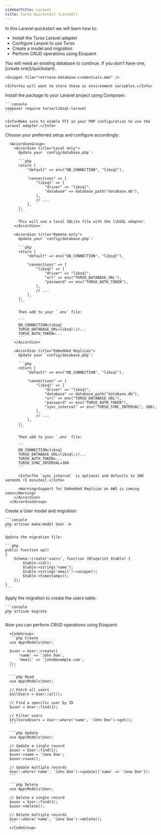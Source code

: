 ```yaml
---
sidebarTitle: Laravel
title: Turso Quickstart (Laravel)
---
```


In this Laravel quickstart we will learn how to:

- Install the Turso Laravel adapter
- Configure Laravel to use Turso
- Create a model and migration
- Perform CRUD operations using Eloquent

<Steps>
  <Step title="Retrieve database credentials">
    You will need an existing database to continue. If you don't have one, [create one](/quickstart).

    <Snippet file="retrieve-database-credentials.mdx" />

    <Info>You will want to store these as environment variables.</Info>

  </Step>

  <Step title="Install">
    Install the package to your Laravel project using Composer:

    ```console
    composer require turso/libsql-laravel
    ```

    <Info>Make sure to enable FFI in your PHP configuration to use the Laravel adapter.</Info>

  </Step>

  <Step title="Configure">
      Choose your preferred setup and configure accordingly:

      <AccordionGroup>
        <Accordion title="Local only">
          Update your `config/database.php`:

          ```php
          return [
              "default" => env("DB_CONNECTION", "libsql"),

              "connections" => [
                  "libsql" => [
                      "driver" => "libsql",
                      "database" => database_path("database.db"),
                  ],
                  // ...
              ],
          ];
          ```

          This will use a local SQLite file with the libSQL adapter.
        </Accordion>

        <Accordion title="Remote only">
          Update your `config/database.php`:

          ```php
          return [
              "default" => env("DB_CONNECTION", "libsql"),

              "connections" => [
                  "libsql" => [
                      "driver" => "libsql",
                      "url" => env("TURSO_DATABASE_URL"),
                      "password" => env("TURSO_AUTH_TOKEN"),
                  ],
                  // ...
              ],
          ];
          ```

          Then add to your `.env` file:

          ```
          DB_CONNECTION=libsql
          TURSO_DATABASE_URL=libsql://...
          TURSO_AUTH_TOKEN=...
          ```
        </Accordion>

        <Accordion title="Embedded Replicas">
          Update your `config/database.php`:

          ```php
          return [
              "default" => env("DB_CONNECTION", "libsql"),

              "connections" => [
                  "libsql" => [
                      "driver" => "libsql",
                      "database" => database_path("database.db"),
                      "url" => env("TURSO_DATABASE_URL"),
                      "password" => env("TURSO_AUTH_TOKEN"),
                      "sync_interval" => env("TURSO_SYNC_INTERVAL", 300),
                  ],
                  // ...
              ],
          ];
          ```

          Then add to your `.env` file:

          ```
          DB_CONNECTION=libsql
          TURSO_DATABASE_URL=libsql://...
          TURSO_AUTH_TOKEN=...
          TURSO_SYNC_INTERVAL=300
          ```

          <Info>The `sync_interval` is optional and defaults to 300 seconds (5 minutes).</Info>

          <Warning>Support for Embedded Replicas on AWS is coming soon</Warning>
        </Accordion>
      </AccordionGroup>

  </Step>

  <Step title="Create a model and migration">
    Create a User model and migration:

    ```console
    php artisan make:model User -m
    ```

    Update the migration file:

    ```php
    public function up()
    {
        Schema::create('users', function (Blueprint $table) {
            $table->id();
            $table->string('name');
            $table->string('email')->unique();
            $table->timestamps();
        });
    }
    ```

  </Step>

  <Step title="Run migrations">
    Apply the migration to create the users table:

    ```console
    php artisan migrate
    ```

  </Step>

  <Step title="Execute CRUD operations">
      Now you can perform CRUD operations using Eloquent:

      <CodeGroup>
      ```php Create
      use App\Models\User;

      $user = User::create([
          'name' => 'John Doe',
          'email' => 'john@example.com',
      ]);
      ```

      ```php Read
      use App\Models\User;

      // Fetch all users
      $allUsers = User::all();

      // Find a specific user by ID
      $user = User::find(1);

      // Filter users
      $filteredUsers = User::where('name', 'John Doe')->get();
      ```

      ```php Update
      use App\Models\User;

      // Update a single record
      $user = User::find(1);
      $user->name = 'Jane Doe';
      $user->save();

      // Update multiple records
      User::where('name', 'John Doe')->update(['name' => 'Jane Doe']);
      ```

      ```php Delete
      use App\Models\User;

      // Delete a single record
      $user = User::find(1);
      $user->delete();

      // Delete multiple records
      User::where('name', 'Jane Doe')->delete();
      ```
      </CodeGroup>

  </Step>
</Steps>
